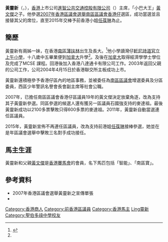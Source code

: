 '''黃靈新'''（{{lang-en|Vincent Wong Ling Sun}}，{{bd|1974年|||catIdx=Huang黃}}），[[香港|香港]]上市公司[[進智公共交通控股有限公司|進智公共交通控股有限公司]]（{{hkex2|0077}}）主席，「小巴大王」[[黃文傑_(商人)|黃文傑]]之子。他參選[[2007年香港區議會選舉|2007年香港區議會選舉]][[南區區議會|南區區議會]][[香港仔|香港仔]]選區，成功當選並且接替其父的席位，直至2015年交棒予前香港小姐[[任葆琳|任葆琳]]為止。

==簡歷==
黃靈新有兩姊一妹，在香港[[南區_(香港)|南區]][[薄扶林|薄扶林]]出生及長大。<ref name="Sun世代：小巴王子「修」成正果">{{cite news | title=Sun世代：小巴王子「修」成正果 | url=http://the-sun.on.cc/cnt/news/20101109/00410_041.html | format= | publisher=太陽報 | date=2010-11-09| accessdate=2019-11-13 |quote= }}</ref>他小學讀灣仔[[軒尼詩道官立上午小學|軒尼詩道官立上午小學]]，十八歲中五畢業便到[[加拿大|加拿大]]升學<ref name="Sun世代：小巴王子「修」成正果" />。及後在[[加拿大|加拿大]]取得經濟學學士學位及完成了MCSE 課程。回港後加入香港八達通卡有限公司工作。2003年返回父親的公司工作，公司2004年4月15日於香港聯交所主板成功上市。

黃靈新還積極參予香港仔區內的地區事務，並被委任為[[南區區議會|南區區議會]]增選委員及分區委員，西區少年警訊名譽會長會副主席等社會公職。

2007年，已擔任南區區議會香港仔區議員19年的黃文傑決定放棄角逐，改為支持其子黃靈新參選。同區參選的候選人還有獲另一區議員石國強支持的麥達祖。最後黃靈新成功以2100多票擊敗只得600多票的麥達祖。2011年，黃靈新自動當選連任區議員。

2015年，黃靈新宣佈不再連任區議員，改為支持前港姐[[任葆琳|任葆琳]]接棒參選，她並在是年區議會選舉中擊敗三名對手成功接任。

==馬主生涯==
黃靈新和父親[[黃文傑_(商人)|黃文傑]]是[[香港賽馬會|香港賽馬會]]的會員，名下馬匹包括「智能」、「南區寶」。

==參考資料==
*2007年香港區議會選舉黃靈新之宣傳單張
*{{cite news|url=http://the-sun.on.cc/cnt/news/20101109/00410_041.html|title=Sun世代：小巴王子「修」成正果|publisher=太陽報 (香港)|date=2010年11月9日}}

{{start box}}
{{s-par}}
{{s-before|[[黃文傑_(商人)|黃文傑]]}}
{{s-title|[[南區區議會|南區區議員（香港仔）]]|2008年—2015年}}
{{s-after|[[任葆琳|任葆琳]]}}
{{end}}
{{進智公交}}
{{HK-poli-bio-stub}}

{{DEFAULTSORT:Wong黃靈新}}
[[Category:香港商人|Category:香港商人]]
[[Category:前香港區議員|Category:前香港區議員]]
[[Category:香港馬主|Category:香港馬主]]
[[Category:黃姓|Ling靈新]]
[[Category:聖伯多祿中學校友|Category:聖伯多祿中學校友]]